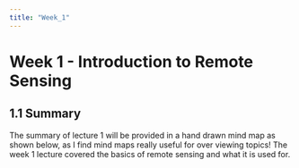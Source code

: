 ```yaml
---
title: "Week_1"
---
```


# Week 1 - Introduction to Remote Sensing

## 1.1 Summary

The summary of lecture 1 will be provided in a hand drawn mind map as shown below, as I find mind maps really useful for over viewing topics! The week 1 lecture covered the basics of remote sensing and what it is used for.
